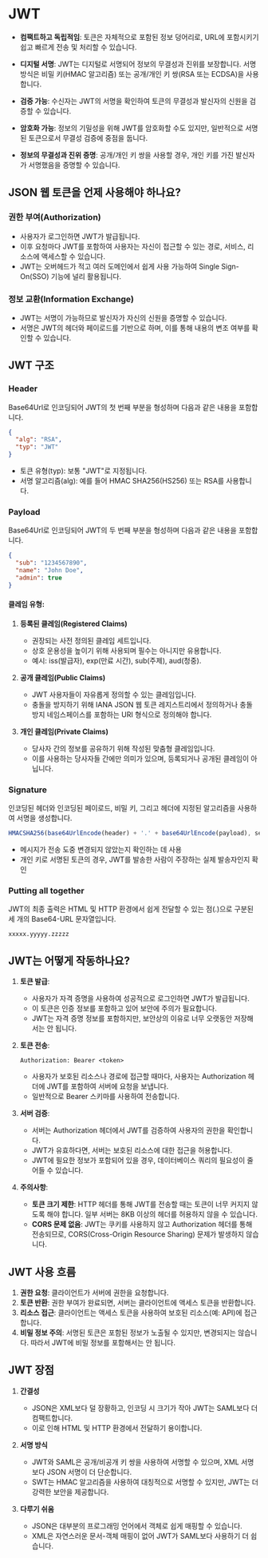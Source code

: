 # JWT

- **컴팩트하고 독립적임**: 토큰은 자체적으로 포함된 정보 덩어리로, URL에 포함시키기 쉽고 빠르게 전송 및 처리할 수 있습니다.

- **디지털 서명**: JWT는 디지털로 서명되어 정보의 무결성과 진위를 보장합니다. 서명 방식은 비밀 키(HMAC 알고리즘) 또는 공개/개인 키 쌍(RSA 또는 ECDSA)을 사용합니다.

- **검증 가능**: 수신자는 JWT의 서명을 확인하여 토큰의 무결성과 발신자의 신원을 검증할 수 있습니다.

- **암호화 가능**: 정보의 기밀성을 위해 JWT를 암호화할 수도 있지만, 일반적으로 서명된 토큰으로서 무결성 검증에 중점을 둡니다.

- **정보의 무결성과 진위 증명**: 공개/개인 키 쌍을 사용할 경우, 개인 키를 가진 발신자가 서명했음을 증명할 수 있습니다.

## JSON 웹 토큰을 언제 사용해야 하나요?

### 권한 부여(Authorization)

- 사용자가 로그인하면 JWT가 발급됩니다.
- 이후 요청마다 JWT를 포함하여 사용자는 자신이 접근할 수 있는 경로, 서비스, 리소스에 액세스할 수 있습니다.
- JWT는 오버헤드가 적고 여러 도메인에서 쉽게 사용 가능하여 Single Sign-On(SSO) 기능에 널리 활용됩니다.

### 정보 교환(Information Exchange)

- JWT는 서명이 가능하므로 발신자가 자신의 신원을 증명할 수 있습니다.
- 서명은 JWT의 헤더와 페이로드를 기반으로 하며, 이를 통해 내용의 변조 여부를 확인할 수 있습니다.

## JWT 구조

### Header

Base64Url로 인코딩되어 JWT의 첫 번째 부분을 형성하며 다음과 같은 내용을 포함합니다.

```json
{
  "alg": "RSA",
  "typ": "JWT"
}
```

- 토큰 유형(typ): 보통 "JWT"로 지정됩니다.
- 서명 알고리즘(alg): 예를 들어 HMAC SHA256(HS256) 또는 RSA를 사용합니다.

### Payload

Base64Url로 인코딩되어 JWT의 두 번째 부분을 형성하며 다음과 같은 내용을 포함합니다.

```json
{
  "sub": "1234567890",
  "name": "John Doe",
  "admin": true
}
```

#### 클레임 유형:

1. **등록된 클레임(Registered Claims)**

   - 권장되는 사전 정의된 클레임 세트입니다.
   - 상호 운용성을 높이기 위해 사용되며 필수는 아니지만 유용합니다.
   - 예시: iss(발급자), exp(만료 시간), sub(주제), aud(청중).

2. **공개 클레임(Public Claims)**

   - JWT 사용자들이 자유롭게 정의할 수 있는 클레임입니다.
   - 충돌을 방지하기 위해 IANA JSON 웹 토큰 레지스트리에서 정의하거나 충돌 방지 네임스페이스를 포함하는 URI 형식으로 정의해야 합니다.

3. **개인 클레임(Private Claims)**
   - 당사자 간의 정보를 공유하기 위해 작성된 맞춤형 클레임입니다.
   - 이를 사용하는 당사자들 간에만 의미가 있으며, 등록되거나 공개된 클레임이 아닙니다.

### Signature

인코딩된 헤더와 인코딩된 페이로드, 비밀 키, 그리고 헤더에 지정된 알고리즘을 사용하여 서명을 생성합니다.

```js
HMACSHA256(base64UrlEncode(header) + '.' + base64UrlEncode(payload), secret)
```

- 메시지가 전송 도중 변경되지 않았는지 확인하는 데 사용
- 개인 키로 서명된 토큰의 경우, JWT를 발송한 사람이 주장하는 실제 발송자인지 확인

### Putting all together

JWT의 최종 출력은 HTML 및 HTTP 환경에서 쉽게 전달할 수 있는 점(.)으로 구분된 세 개의 Base64-URL 문자열입니다.

```
xxxxx.yyyyy.zzzzz
```

## JWT는 어떻게 작동하나요?

1. **토큰 발급**:

   - 사용자가 자격 증명을 사용하여 성공적으로 로그인하면 JWT가 발급됩니다.
   - 이 토큰은 인증 정보를 포함하고 있어 보안에 주의가 필요합니다.
   - JWT는 자격 증명 정보를 포함하지만, 보안상의 이유로 너무 오랫동안 저장해서는 안 됩니다.

2. **토큰 전송**:

   ```http
   Authorization: Bearer <token>
   ```

   - 사용자가 보호된 리소스나 경로에 접근할 때마다, 사용자는 Authorization 헤더에 JWT를 포함하여 서버에 요청을 보냅니다.
   - 일반적으로 Bearer 스키마를 사용하여 전송합니다.

3. **서버 검증**:

   - 서버는 Authorization 헤더에서 JWT를 검증하여 사용자의 권한을 확인합니다.
   - JWT가 유효하다면, 서버는 보호된 리소스에 대한 접근을 허용합니다.
   - JWT에 필요한 정보가 포함되어 있을 경우, 데이터베이스 쿼리의 필요성이 줄어들 수 있습니다.

4. **주의사항**:
   - **토큰 크기 제한**: HTTP 헤더를 통해 JWT를 전송할 때는 토큰이 너무 커지지 않도록 해야 합니다. 일부 서버는 8KB 이상의 헤더를 허용하지 않을 수 있습니다.
   - **CORS 문제 없음**: JWT는 쿠키를 사용하지 않고 Authorization 헤더를 통해 전송되므로, CORS(Cross-Origin Resource Sharing) 문제가 발생하지 않습니다.

## JWT 사용 흐름

1. **권한 요청**: 클라이언트가 서버에 권한을 요청합니다.
2. **토큰 반환**: 권한 부여가 완료되면, 서버는 클라이언트에 액세스 토큰을 반환합니다.
3. **리소스 접근**: 클라이언트는 액세스 토큰을 사용하여 보호된 리소스(예: API)에 접근합니다.
4. **비밀 정보 주의**: 서명된 토큰은 포함된 정보가 노출될 수 있지만, 변경되지는 않습니다. 따라서 JWT에 비밀 정보를 포함해서는 안 됩니다.

## JWT 장점

1. **간결성**

   - JSON은 XML보다 덜 장황하고, 인코딩 시 크기가 작아 JWT는 SAML보다 더 컴팩트합니다.
   - 이로 인해 HTML 및 HTTP 환경에서 전달하기 용이합니다.

2. **서명 방식**

   - JWT와 SAML은 공개/비공개 키 쌍을 사용하여 서명할 수 있으며, XML 서명보다 JSON 서명이 더 단순합니다.
   - SWT는 HMAC 알고리즘을 사용하여 대칭적으로 서명할 수 있지만, JWT는 더 강력한 보안을 제공합니다.

3. **다루기 쉬움**
   - JSON은 대부분의 프로그래밍 언어에서 객체로 쉽게 매핑할 수 있습니다.
   - XML은 자연스러운 문서-객체 매핑이 없어 JWT가 SAML보다 사용하기 더 쉽습니다.
